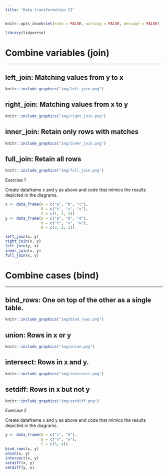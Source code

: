 ```yaml
---
title: "Data transformation II"
---
```


```r
knitr::opts_chunk$set(echo = FALSE, warning = FALSE, message = FALSE)
```

```r
library(tidyverse)
```

# Combine variables (join)
___

## **left_join**: Matching values from y to x

```r
knitr::include_graphics("img/left_join.png")
```

## **right_join**: Matching values from x to y

```r
knitr::include_graphics("img/right_join.png")
```

## **inner_join**: Retain only rows with matches

```r
knitr::include_graphics("img/inner_join.png")
```

## **full_join**: Retain all rows

```r
knitr::include_graphics("img/full_join.png")
```

<div class="panel panel-warning">
<div class="panel-heading">Exercise 1</div>
<div class="panel-body">

Create dataframe x and y as above and code that mimics the results depicted in the diagrams.

```r
x <- data_frame(A = c("a", "b", "c"),
                B = c("t", "u", "v"),
                C = c(1, 2, 3))
y <- data_frame(A = c("a", "b", "d"),
                B = c("t", "u", "w"),
                D = c(3, 2, 1))

left_join(x, y)
right_join(x, y)
left_join(y, x)
inner_join(x, y)
full_join(x, y)
```
</div>
</div>

# Combine cases (bind)
___


## **bind_rows**: One on top of the other as a single table.

```r
knitr::include_graphics("img/bind_rows.png")
```

## **union**: Rows in x **or** y

```r
knitr::include_graphics("img/union.png")
```

## **intersect**: Rows in x **and** y.

```r
knitr::include_graphics("img/intersect.png")
```

## **setdiff**: Rows in x but not y

```r
knitr::include_graphics("img/setdiff.png")
```

<div class="panel panel-warning">
<div class="panel-heading">Exercise 2</div>
<div class="panel-body">

Create dataframe x and y as above and code that mimics the results depicted in the diagrams.

```r
y <- data_frame(A = c("c", "d"),
                B = c("v", "w"),
                C = c(3, 4))
bind_rows(x, y)
union(x, y)
intersect(x, y)
setdiff(x, y)
setdiff(y, x)
```

</div>
</div>
